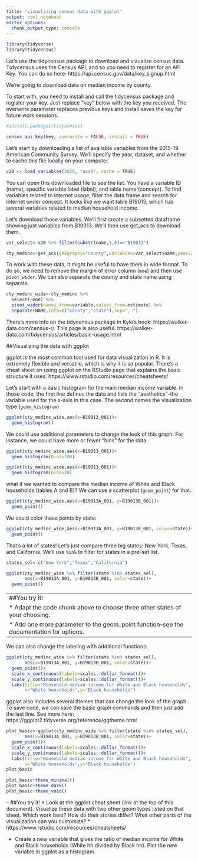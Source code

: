 ---
title: "vizualizing census data with ggplot"
output: html_notebook
editor_options: 
  chunk_output_type: console
---

```{r setup}
library(tidyverse)
library(tidycensus)
```

Let's use the tidycensus package to download and vizualize census data. Tidycensus uses the Census API, and so you need to register for an API Key. You can do so here: https://api.census.gov/data/key_signup.html

We're going to download data on median income by county.

To start with, you need to install and call the tidycensus package and register your key. Just replace "key" below with the key you received. The overwrite parameter replaces previous keys and install saves the key for future work sessions.

```{r}
#install.packages(tidycensus)

census_api_key(key, overwrite = FALSE, install = TRUE)
```

Let's start by downloading a list of available variables from the 2015-19 American Community Survey. We'll specify the year, dataset, and whether to cache this file locally on your computer.

```{r}
v20 <- load_variables(2020, "acs5", cache = TRUE)
```

You can open this downloaded file to see the list. You have a variable ID (name), specific variable label (label), and table name (concept). To find variables related to internet usage, filter the data frame and search for Internet under concept. It looks like we want table B19013, which has several variables related to median household income. 

Let's download those variables. We'll first create a subsetted dataframe showing just variables from B19013. We'll then use get_acs to download them.

```{r}
var_select<-v20 %>% filter(substr(name,1,6)=="B19013")

cty_medinc<-get_acs(geography="county",variables=var_select$name,year=2020)
```

To work with these data, it might be useful to have them in wide format. To do so, we need to remove the margin of error column (`moe`) and then use `pivot_wider`. We can also separate the county and state name using separate.

```{r}
cty_medinc_wide<-cty_medinc %>%
  select(-moe) %>%
  pivot_wider(names_from=variable,values_from=estimate) %>%
  separate(NAME,into=c("county","state"),sep=", ")
```

There's more info on the tidycensus package in Kyle's book: https://walker-data.com/census-r/. This page is also useful: https://walker-data.com/tidycensus/articles/basic-usage.html

##Visualizing the data with ggplot

ggplot is the most common tool used for data visualization in R. It is extremely flexible and versatile, which is why it is so popular. There's a cheat sheet on using ggplot on the RStudio page that explains the basic structure it uses: https://www.rstudio.com/resources/cheatsheets/

Let's start with a basic histogram for the main median income variable. In those code, the first line defines the data and lists the "aesthetics"--the variable used for the x-axis in this case. The second names the visualization type (`geom_histogram`)

```{r}
ggplot(cty_medinc_wide,aes(x=B19013_001))+
  geom_histogram()
```

We could use additional parameters to change the look of this graph. For instance, we could have more or fewer "bins" for the data

```{r}
ggplot(cty_medinc_wide,aes(x=B19013_001))+
  geom_histogram(bins=100)

ggplot(cty_medinc_wide,aes(x=B19013_001))+
  geom_histogram(bins=20)
```

what if we wanted to compare the median income of White and Black households (tables A and B)? We can use a scatterplot (`geom_point`) for that.

```{r}
ggplot(cty_medinc_wide,aes(x=B19013A_001, y=B19013B_001))+
  geom_point()
```

We could color these points by state:

```{r}
ggplot(cty_medinc_wide,aes(x=B19013A_001, y=B19013B_001, color=state))+
  geom_point()
```

That's a lot of states! Let's just compare three big states: New York, Texas, and California. We'll use `%in%` to filter for states in a pre-set list. 

```{r}
states_sel<-c("New York","Texas","California")

ggplot(cty_medinc_wide %>% filter(state %in% states_sel),
       aes(x=B19013A_001, y=B19013B_001, color=state))+
  geom_point()
```

--
##You try it!
* Adapt the code chunk above to choose three other states of your choosing. 
* Add one more parameter to the geom_point function--see the documentation for options.
--

We can also change the labeling with additional functions:

```{r}
ggplot(cty_medinc_wide %>% filter(state %in% states_sel),
       aes(x=B19013A_001, y=B19013B_001, color=state))+
  geom_point()+
  scale_x_continuous(labels=scales::dollar_format())+
  scale_y_continuous(labels=scales::dollar_format())+
  labs(title="Household median income for White and Black households",
       x="White households",y="Black households")
```

ggplot also includes several themes that can change the look of the graph. To save code, we can save the basic graph commands and then just add the last line. See more here: https://ggplot2.tidyverse.org/reference/ggtheme.html

```{r}
plot_basic<-ggplot(cty_medinc_wide %>% filter(state %in% states_sel),
       aes(x=B19013A_001, y=B19013B_001, color=state))+
  geom_point()+
  scale_x_continuous(labels=scales::dollar_format())+
  scale_y_continuous(labels=scales::dollar_format())+
  labs(title="Household median income for White and Black households",
       x="White households",y="Black households")
plot_basic

plot_basic+theme_minimal()
plot_basic+theme_dark()
plot_basic+theme_void()
```

--
##You try it!
* Look at the ggplot cheat sheet (link at the top of this document). Visualize these data with two other geom types listed on that sheet. Which work best? How do their stories differ? What other parts of the visualization can you customize?
    * https://www.rstudio.com/resources/cheatsheets/

* Create a new variable that gives the ratio of median income for White and Black households (White hh divided by Black hh). Plot the new variable in ggplot as a histogram.